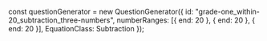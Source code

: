 
const questionGenerator = new QuestionGenerator({
	id: "grade-one_within-20_subtraction_three-numbers",
    numberRanges: [{ end: 20 }, { end: 20 }, { end: 20 }],
	EquationClass: Subtraction
});

<Meta title={questionGenerator.getName()} parameters={defaultDocParams()} />

<Title>{questionGenerator.getTitle()}</Title>

<Canvas className="custom-docs-story">
	<QuizContainer questionGenerator={questionGenerator} />
</Canvas>
